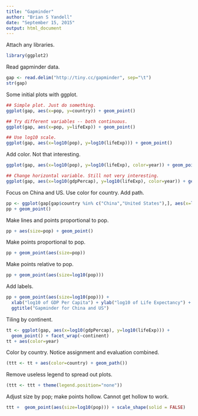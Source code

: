 ```yaml
---
title: "Gapminder"
author: "Brian S Yandell"
date: "September 15, 2015"
output: html_document
---
```


Attach any libraries.

```r
library(ggplot2)
```

Read gapminder data.

```r
gap <- read.delim("http://tiny.cc/gapminder", sep="\t")
str(gap)
```

Some initial plots with ggplot.

```r
## Simple plot. Just do something.
ggplot(gap, aes(x=pop, y=country)) + geom_point()

## Try different variables -- both continuous.
ggplot(gap, aes(x=pop, y=lifeExp)) + geom_point()

## Use log10 scale.
ggplot(gap, aes(x=log10(pop), y=log10(lifeExp))) + geom_point()
```

Add color. Not that interesting.

```r
ggplot(gap, aes(x=log10(pop), y=log10(lifeExp), color=year)) + geom_point()

## Change horizontal variable. Still not very interesting.
ggplot(gap, aes(x=log10(gdpPercap), y=log10(lifeExp), color=year)) + geom_point()
```

Focus on China and US. Use color for country. Add path.

```r
pp <- ggplot(gap[gap$country %in% c("China","United States"),], aes(x=log10(gdpPercap), y=log10(lifeExp), color=country)) + geom_path()
pp + geom_point()
```

Make lines and points proportional to pop.

```r
pp + aes(size=pop) + geom_point()
```

Make points proportional to pop.

```r
pp + geom_point(aes(size=pop)) 
```

Make points relative to pop.

```r
pp + geom_point(aes(size=log10(pop)))
```

Add labels.

```r
pp + geom_point(aes(size=log10(pop))) +
  xlab("log10 of GDP Per Capita") + ylab("log10 of Life Expectancy") +
  ggtitle("Gapminder for China and US")
```

Tiling by continent.

```r
tt <- ggplot(gap, aes(x=log10(gdpPercap), y=log10(lifeExp))) + 
  geom_point() + facet_wrap(~continent)
tt + aes(color=year)
```

Color by country. Notice assignment and evaluation combined.

```r
(ttt <- tt + aes(color=country) + geom_path())
```

Remove useless legend to spread out plots.

```r
(ttt <- ttt + theme(legend.position="none"))
```

Adjust size by pop; make points hollow. Cannot get hollow to work.

```r
ttt +  geom_point(aes(size=log10(pop))) + scale_shape(solid = FALSE)
```
